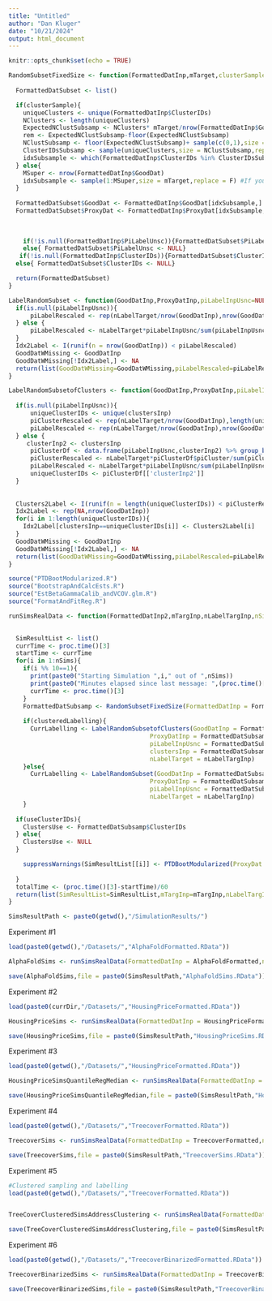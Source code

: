 ```yaml
---
title: "Untitled"
author: "Dan Kluger"
date: "10/21/2024"
output: html_document
---
```


```r
knitr::opts_chunk$set(echo = TRUE)
```




```r
RandomSubsetFixedSize <- function(FormattedDatInp,mTarget,clusterSample=F){
  
  FormattedDatSubset <- list()

  if(clusterSample){
    uniqueClusters <- unique(FormattedDatInp$ClusterIDs)
    NClusters <- length(uniqueClusters)
    ExpectedNClustSubsamp <- NClusters* mTarget/nrow(FormattedDatInp$GoodDat)
    rem <- ExpectedNClustSubsamp-floor(ExpectedNClustSubsamp)
    NClustSubsamp <- floor(ExpectedNClustSubsamp)+ sample(c(0,1),size = 1,prob = c(1-rem,rem))
    ClusterIDsSubsamp <- sample(uniqueClusters,size = NClustSubsamp,replace = F)
    idxSubsample <- which(FormattedDatInp$ClusterIDs %in% ClusterIDsSubsamp)
  } else{
    MSuper <- nrow(FormattedDatInp$GoodDat)
    idxSubsample <- sample(1:MSuper,size = mTarget,replace = F) #If you sample with replacement simulations should have more precise coverage
  }
  
  FormattedDatSubset$GoodDat <- FormattedDatInp$GoodDat[idxSubsample,]
  FormattedDatSubset$ProxyDat <- FormattedDatInp$ProxyDat[idxSubsample,]
  
  
  
    if(!is.null(FormattedDatInp$PiLabelUnsc)){FormattedDatSubset$PiLabelUnsc <- FormattedDatInp$PiLabelUnsc[idxSubsample]} 
    else{ FormattedDatSubset$PiLabelUnsc <- NULL}
   if(!is.null(FormattedDatInp$ClusterIDs)){FormattedDatSubset$ClusterIDs <- FormattedDatInp$ClusterIDs[idxSubsample]} 
  else{ FormattedDatSubset$ClusterIDs <- NULL}

  return(FormattedDatSubset)
}
```


```r
LabelRandomSubset <- function(GoodDatInp,ProxyDatInp,piLabelInpUsnc=NULL,nLabelTarget){
  if(is.null(piLabelInpUsnc)){
      piLabelRescaled <- rep(nLabelTarget/nrow(GoodDatInp),nrow(GoodDatInp))
  } else {
      piLabelRescaled <- nLabelTarget*piLabelInpUsnc/sum(piLabelInpUsnc)
  }
  Idx2Label <- I(runif(n = nrow(GoodDatInp)) < piLabelRescaled)
  GoodDatWMissing <- GoodDatInp
  GoodDatWMissing[!Idx2Label,] <- NA
  return(list(GoodDatWMissing=GoodDatWMissing,piLabelRescaled=piLabelRescaled))
}
```

```r
LabelRandomSubsetofClusters <- function(GoodDatInp,ProxyDatInp,piLabelInpUsnc=NULL,clustersInp,nLabelTarget){
  
  if(is.null(piLabelInpUsnc)){
      uniqueClusterIDs <- unique(clustersInp)
      piClusterRescaled <- rep(nLabelTarget/nrow(GoodDatInp),length(uniqueClusterIDs))
      piLabelRescaled <- rep(nLabelTarget/nrow(GoodDatInp),nrow(GoodDatInp))
  } else {
     clusterInp2 <- clustersInp
      piClusterDf <- data.frame(piLabelInpUsnc,clusterInp2) %>% group_by(clusterInp2) %>% summarise(piCluster=mean(piLabelInpUsnc),ClusterSize=n())
      piClusterRescaled <- nLabelTarget*piClusterDf$piCluster/sum(piClusterDf$piCluster*piClusterDf$ClusterSize)
      piLabelRescaled <- nLabelTarget*piLabelInpUsnc/sum(piLabelInpUsnc)
      uniqueClusterIDs <- piClusterDf[['clusterInp2']]
  }
  
  
  Clusters2Label <- I(runif(n = length(uniqueClusterIDs)) < piClusterRescaled)
  Idx2Label <- rep(NA,nrow(GoodDatInp))
  for(i in 1:length(uniqueClusterIDs)){
    Idx2Label[clustersInp==uniqueClusterIDs[i]] <- Clusters2Label[i]
  }
  GoodDatWMissing <- GoodDatInp
  GoodDatWMissing[!Idx2Label,] <- NA
  return(list(GoodDatWMissing=GoodDatWMissing,piLabelRescaled=piLabelRescaled))
}
```



```r
source("PTDBootModularized.R")
source("BootstrapAndCalcEsts.R")
source("EstBetaGammaCalib_andVCOV.glm.R")
source("FormatAndFitReg.R")
```

```r
runSimsRealData <- function(FormattedDatInp2,mTargInp,nLabelTargInp,nSims=100,regTypeInp="linear",outcomeVarName="Y",BootstrapSchemesInp=c("FullBootPercentile","QuickConvolution","CLTBased"),tuningSchemesInp=c("Optimal","Diagonal","None"),alphaInp=0.1,clusteredLabelling=F,useClusterIDs=F,tauForQuantileReg=NULL){

  
  SimResultList <- list()
  currTime <- proc.time()[3]
  startTime <- currTime
  for(i in 1:nSims){
    if(i %% 10==1){ 
      print(paste0("Starting Simulation ",i," out of ",nSims))
      print(paste0("Minutes elapsed since last message: ",(proc.time()[3]-currTime)/60))
      currTime <- proc.time()[3]
    }
    FormattedDatSubsamp <- RandomSubsetFixedSize(FormattedDatInp = FormattedDatInp2,mTarget = mTargInp,clusterSample = clusteredLabelling)
    
    if(clusteredLabelling){
      CurrLabelling <- LabelRandomSubsetofClusters(GoodDatInp = FormattedDatSubsamp$GoodDat,
                                       ProxyDatInp = FormattedDatSubsamp$ProxyDat,
                                       piLabelInpUsnc = FormattedDatSubsamp$PiLabelUnsc,
                                       clustersInp = FormattedDatSubsamp$ClusterIDs,
                                       nLabelTarget = nLabelTargInp)
    }else{
      CurrLabelling <- LabelRandomSubset(GoodDatInp = FormattedDatSubsamp$GoodDat,
                                       ProxyDatInp = FormattedDatSubsamp$ProxyDat,
                                       piLabelInpUsnc = FormattedDatSubsamp$PiLabelUnsc,
                                       nLabelTarget = nLabelTargInp)
    }
    
  if(useClusterIDs){
    ClustersUse <- FormattedDatSubsamp$ClusterIDs
  } else{
    ClustersUse <- NULL
  }

    suppressWarnings(SimResultList[[i]] <- PTDBootModularized(ProxyDat = FormattedDatSubsamp$ProxyDat,GoodDat = CurrLabelling$GoodDatWMissing,PiLabel = CurrLabelling$piLabelRescaled,clusterID=ClustersUse ,BootstrapScheme=BootstrapSchemesInp,nBootInference = 2000,nBootTune = 0,TuningScheme = tuningSchemesInp,RegType = regTypeInp,OutcomeVarName = outcomeVarName,alpha = alphaInp,tauQuantReg = tauForQuantileReg)) 
    
  }
  totalTime <- (proc.time()[3]-startTime)/60
  return(list(SimResultList=SimResultList,mTargInp=mTargInp,nLabelTargInp=nLabelTargInp,RegTypeUsed=regTypeInp,alphaUsed=alphaInp,tauForQuantileRegUsed=tauForQuantileReg,totalTime=totalTime)) 
}
```


```r
SimsResultPath <- paste0(getwd(),"/SimulationResults/")

```

Experiment #1
```r
load(paste0(getwd(),"/Datasets/","AlphaFoldFormatted.RData"))

AlphaFoldSims <- runSimsRealData(FormattedDatInp = AlphaFoldFormatted,nSims = 500,mTargInp = 7500,nLabelTargInp = 1000,regTypeInp = "logistic",outcomeVarName = "IDR",BootstrapSchemesInp = c("FullBootPercentile","QuickConvolution","CLTBased"))

save(AlphaFoldSims,file = paste0(SimsResultPath,"AlphaFoldSims.RData"))
```


Experiment #2
```r
load(paste0(currDir,"/Datasets/","HousingPriceFormatted.RData"))

HousingPriceSims <- runSimsRealData(FormattedDatInp = HousingPriceFormatted,nSims = 500,mTargInp = 5000,nLabelTargInp = 500,regTypeInp = "linear",outcomeVarName = "HousingPrice",BootstrapSchemesInp = c("FullBootPercentile","QuickConvolution","CLTBased"))

save(HousingPriceSims,file = paste0(SimsResultPath,"HousingPriceSims.RData"))
```


Experiment #3
```r
load(paste0(getwd(),"/Datasets/","HousingPriceFormatted.RData"))

HousingPriceSimsQuantileRegMedian <- runSimsRealData(FormattedDatInp = HousingPriceFormatted,nSims = 500,mTargInp = 5000,nLabelTargInp = 1000,regTypeInp = "Quantile Regression",outcomeVarName = "HousingPrice",BootstrapSchemesInp = c("QuickConvolution","FullBootPercentile"),tauForQuantileReg = 0.5)

save(HousingPriceSimsQuantileRegMedian,file = paste0(SimsResultPath,"HousingPriceSimsQuantileRegMedian.RData"))

```

Experiment #4
```r
load(paste0(getwd(),"/Datasets/","TreecoverFormatted.RData"))

TreecoverSims <- runSimsRealData(FormattedDatInp = TreecoverFormatted,nSims = 500,mTargInp = 5000,nLabelTargInp = 500,regTypeInp = "linear",outcomeVarName = "Treecover",BootstrapSchemesInp = c("FullBootPercentile","QuickConvolution","CLTBased"))

save(TreecoverSims,file = paste0(SimsResultPath,"TreecoverSims.RData"))
```

Experiment #5
```r
#Clustered sampling and labelling
load(paste0(getwd(),"/Datasets/","TreecoverFormatted.RData"))


TreeCoverClusteredSimsAddressClustering <- runSimsRealData(FormattedDatInp = TreecoverFormatted,nSims = 500,mTargInp = 10000,nLabelTargInp = 1000,regTypeInp = "linear",outcomeVarName = "Treecover",clusteredLabelling = T,useClusterIDs = T,BootstrapSchemesInp = c("QuickConvolution","FullBootPercentile"))

save(TreeCoverClusteredSimsAddressClustering,file = paste0(SimsResultPath,"TreecoverSimsWithClustering.RData"))
```

Experiment #6
```r
load(paste0(getwd(),"/Datasets/","TreecoverBinarizedFormatted.RData"))

TreecoverBinarizedSims <- runSimsRealData(FormattedDatInp = TreecoverBinarizedFormatted,nSims = 500,mTargInp = 8000,nLabelTargInp = 1000,regTypeInp = "logistic",outcomeVarName = "Forest",BootstrapSchemesInp = c("FullBootPercentile","QuickConvolution","CLTBased"))

save(TreecoverBinarizedSims,file = paste0(SimsResultPath,"TreecoverBinarizedSims.RData"))
```





